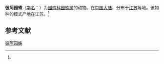 {{Speciesbox
| name = 彼阿园蛛
| status = 
| status_system = 
| image = 
| genus = Araneus
| species = piata
| authority = (Chamberlin, 1924)<ref name='id13530'>{{cite web| url =http://www.bioinfo.cn/db05/BjdwSpecies.php?action=view&id=13530| title =彼阿园蛛| work =《中国动物物种编目数据库》| publisher =中国科学院微生物研究所| author =中国科学院动物研究所| accessdate =2009-04-28| deadurl =yes| archiveurl =https://web.archive.org/web/20160305075027/http://www.bioinfo.cn/db05/BjdwSpecies.php?action=view&id=13530| archivedate =2016-03-05}}</ref>
}}

'''彼阿园蛛'''（[[学名|学名]]：{{lang|la|''Araneus piata''}}）为[[园蛛科|园蛛科]][[园蛛属|园蛛属]]的动物。在[[中国大陆|中国大陆]]，分布于[[江苏|江苏]]等地。该物种的模式产地在江苏。<ref name='id13530'/>

== 参考文献 ==
{{reflist}}

{{Wikispecies|Araneus piata}}

[[Category:园蛛属|彼阿园蛛]]


{{蜘蛛小作品}}